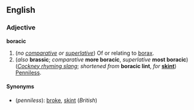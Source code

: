 ==English==
===Adjective===
'''boracic'''

#(''no [[comparative]] or [[superlative]]'') Of or relating to [[borax]].
#(''also'' '''brassic'''; ''comparative'' '''more boracic''', ''superlative'' '''most boracic''') (''[[Cockney rhyming slang]]''; ''shortened from'' '''boracic lint''', ''for'' '''[[skint]]''') [[Penniless]].

====Synonyms====
*(''penniless''): [[broke]], [[skint]] (''British'')